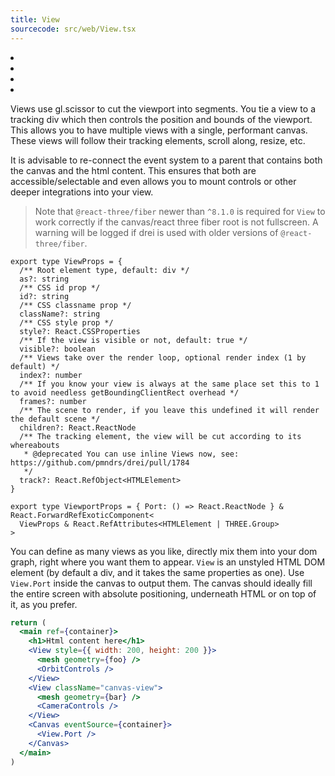 ```yaml
---
title: View
sourcecode: src/web/View.tsx
---
```


<Grid cols={4}>
  <li>
    <Codesandbox id="v5i9wl" />
  </li>
  <li>
    <Codesandbox id="r9w2ob" />
  </li>
  <li>
    <Codesandbox id="bp6tmc" />
  </li>
  <li>
    <Codesandbox id="1wmlew" />
  </li>
</Grid>

Views use gl.scissor to cut the viewport into segments. You tie a view to a tracking div which then controls the position and bounds of the viewport. This allows you to have multiple views with a single, performant canvas. These views will follow their tracking elements, scroll along, resize, etc.

It is advisable to re-connect the event system to a parent that contains both the canvas and the html content.
This ensures that both are accessible/selectable and even allows you to mount controls or other deeper
integrations into your view.

> Note that `@react-three/fiber` newer than `^8.1.0` is required for `View` to work correctly if the
> canvas/react three fiber root is not fullscreen. A warning will be logged if drei is used with older
> versions of `@react-three/fiber`.

```tsx
export type ViewProps = {
  /** Root element type, default: div */
  as?: string
  /** CSS id prop */
  id?: string
  /** CSS classname prop */
  className?: string
  /** CSS style prop */
  style?: React.CSSProperties
  /** If the view is visible or not, default: true */
  visible?: boolean
  /** Views take over the render loop, optional render index (1 by default) */
  index?: number
  /** If you know your view is always at the same place set this to 1 to avoid needless getBoundingClientRect overhead */
  frames?: number
  /** The scene to render, if you leave this undefined it will render the default scene */
  children?: React.ReactNode
  /** The tracking element, the view will be cut according to its whereabouts
   * @deprecated You can use inline Views now, see: https://github.com/pmndrs/drei/pull/1784
   */
  track?: React.RefObject<HTMLElement>
}

export type ViewportProps = { Port: () => React.ReactNode } & React.ForwardRefExoticComponent<
  ViewProps & React.RefAttributes<HTMLElement | THREE.Group>
>
```

You can define as many views as you like, directly mix them into your dom graph, right where you want them to appear. `View` is an unstyled HTML DOM element (by default a div, and it takes the same properties as one). Use `View.Port` inside the canvas to output them. The canvas should ideally fill the entire screen with absolute positioning, underneath HTML or on top of it, as you prefer.

```jsx
return (
  <main ref={container}>
    <h1>Html content here</h1>
    <View style={{ width: 200, height: 200 }}>
      <mesh geometry={foo} />
      <OrbitControls />
    </View>
    <View className="canvas-view">
      <mesh geometry={bar} />
      <CameraControls />
    </View>
    <Canvas eventSource={container}>
      <View.Port />
    </Canvas>
  </main>
)
```
